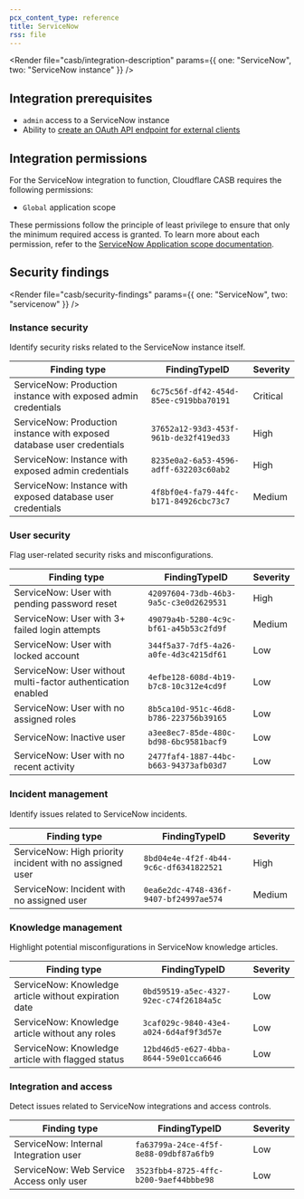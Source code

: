 ```yaml
---
pcx_content_type: reference
title: ServiceNow
rss: file
---
```



<Render
  file="casb/integration-description"
  params={{ one: "ServiceNow", two: "ServiceNow instance" }}
/>

## Integration prerequisites

- `admin` access to a ServiceNow instance
- Ability to [create an OAuth API endpoint for external clients](https://docs.servicenow.com/csh?topicname=t_CreateEndpointforExternalClients)

## Integration permissions

For the ServiceNow integration to function, Cloudflare CASB requires the following permissions:

- `Global` application scope

These permissions follow the principle of least privilege to ensure that only the minimum required access is granted. To learn more about each permission, refer to the [ServiceNow Application scope documentation](https://docs.servicenow.com/bundle/utah-application-development/page/build/applications/concept/c_GlobalScope.html).

## Security findings

<Render
  file="casb/security-findings"
  params={{ one: "ServiceNow", two: "servicenow" }}
/>

### Instance security

Identify security risks related to the ServiceNow instance itself.

| Finding type                                                           | FindingTypeID                          | Severity |
| ---------------------------------------------------------------------- | -------------------------------------- | -------- |
| ServiceNow: Production instance with exposed admin credentials         | `6c75c56f-df42-454d-85ee-c919bba70191` | Critical |
| ServiceNow: Production instance with exposed database user credentials | `37652a12-93d3-453f-961b-de32f419ed33` | High     |
| ServiceNow: Instance with exposed admin credentials                    | `8235e0a2-6a53-4596-adff-632203c60ab2` | High     |
| ServiceNow: Instance with exposed database user credentials            | `4f8bf0e4-fa79-44fc-b171-84926cbc73c7` | Medium   |

### User security

Flag user-related security risks and misconfigurations.

| Finding type                                                 | FindingTypeID                          | Severity |
| ------------------------------------------------------------ | -------------------------------------- | -------- |
| ServiceNow: User with pending password reset                 | `42097604-73db-46b3-9a5c-c3e0d2629531` | High     |
| ServiceNow: User with 3+ failed login attempts               | `49079a4b-5280-4c9c-bf61-a45b53c2fd9f` | Medium   |
| ServiceNow: User with locked account                         | `344f5a37-7df5-4a26-a0fe-4d3c4215df61` | Low      |
| ServiceNow: User without multi-factor authentication enabled | `4efbe128-608d-4b19-b7c8-10c312e4cd9f` | Low      |
| ServiceNow: User with no assigned roles                      | `8b5ca10d-951c-46d8-b786-223756b39165` | Low      |
| ServiceNow: Inactive user                                    | `a3ee8ec7-85de-480c-bd98-6bc9581bacf9` | Low      |
| ServiceNow: User with no recent activity                     | `2477faf4-1887-44bc-b663-94373afb03d7` | Low      |

### Incident management

Identify issues related to ServiceNow incidents.

| Finding type                                             | FindingTypeID                          | Severity |
| -------------------------------------------------------- | -------------------------------------- | -------- |
| ServiceNow: High priority incident with no assigned user | `8bd04e4e-4f2f-4b44-9c6c-df6341822521` | High     |
| ServiceNow: Incident with no assigned user               | `0ea6e2dc-4748-436f-9407-bf24997ae574` | Medium   |

### Knowledge management

Highlight potential misconfigurations in ServiceNow knowledge articles.

| Finding type                                          | FindingTypeID                          | Severity |
| ----------------------------------------------------- | -------------------------------------- | -------- |
| ServiceNow: Knowledge article without expiration date | `0bd59519-a5ec-4327-92ec-c74f26184a5c` | Low      |
| ServiceNow: Knowledge article without any roles       | `3caf029c-9840-43e4-a024-6d4af9f3d57e` | Low      |
| ServiceNow: Knowledge article with flagged status     | `12bd46d5-e627-4bba-8644-59e01cca6646` | Low      |

### Integration and access

Detect issues related to ServiceNow integrations and access controls.

| Finding type                             | FindingTypeID                          | Severity |
| ---------------------------------------- | -------------------------------------- | -------- |
| ServiceNow: Internal Integration user    | `fa63799a-24ce-4f5f-8e88-09dbf87a6fb9` | Low      |
| ServiceNow: Web Service Access only user | `3523fbb4-8725-4ffc-b200-9aef44bbbe98` | Low      |
